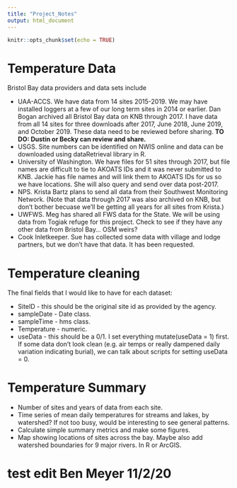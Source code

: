 ```yaml
---
title: "Project_Notes"
output: html_document
---
```


```r
knitr::opts_chunk$set(echo = TRUE)
```

# Temperature Data

Bristol Bay data providers and data sets include 

* UAA-ACCS. We have data from 14 sites 2015-2019. We may have installed loggers at a few of our long term sites in 2014 or earlier. Dan Bogan archived all Bristol Bay data on KNB through 2017. I have data from all 14 sites for three downloads after 2017, June 2018, June 2019, and October 2019. These data need to be reviewed before sharing. **TO DO: Dustin or Becky can review and share.**
* USGS. Site numbers can be identified on NWIS online and data can be downloaded using dataRetrieval library in R.
* University of Washington. We have files for 51 sites through 2017, but file names are difficult to tie to AKOATS IDs and it was never submitted to KNB. Jackie has file names and will link them to AKOATS IDs for us so we have locations. She will also query and send over data post-2017.
* NPS. Krista Bartz plans to send all data from their Southwest Monitoring Network. (Note that data through 2017 was also archived on KNB, but don't bother becuase we'll be getting all years for all sites from Krista.)
* UWFWS. Meg has shared all FWS data for the State. We will be using data from Togiak refuge for this project. Check to see if they have any other data from Bristol Bay... OSM weirs?
* Cook Inletkeeper. Sue has collected some data with village and lodge partners, but we don't have that data. It has been requested.

# Temperature cleaning

The final fields that I would like to have for each dataset:

* SiteID - this should be the original site id as provided by the agency. 
* sampleDate - Date class.
* sampleTime - hms class.
* Temperature - numeric.
* useData - this should be a 0/1. I set everything mutate(useData = 1) first. If some data don't look clean (e.g. air temps or really dampened daily variation indicating burial), we can talk about scripts for setting useData = 0.


# Temperature Summary

* Number of sites and years of data from each site.
* Time series of mean daily temperatures for streams and lakes, by watershed? If not too busy, would be interesting to see general patterns.
* Calculate simple summary metrics and make some figures.
* Map showing locations of sites across the bay. Maybe also add watershed boundaries for 9 major rivers. In R or ArcGIS.

# test edit Ben Meyer 11/2/20
